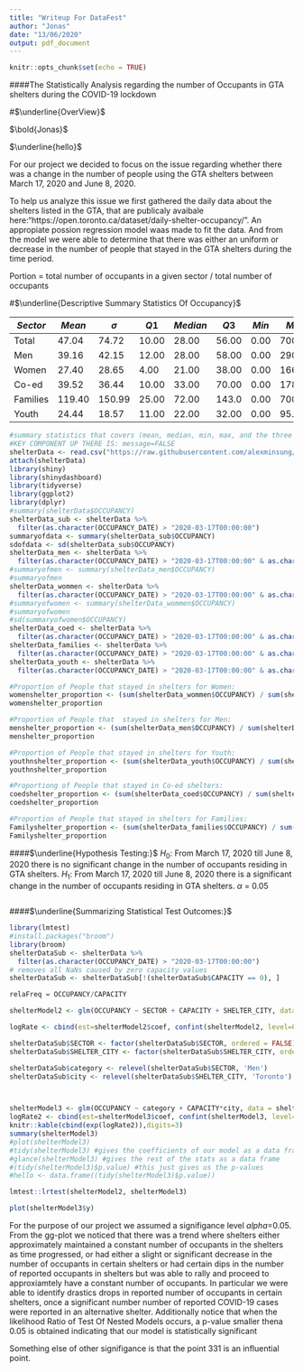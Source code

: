 ```yaml
---
title: "Writeup For DataFest"
author: "Jonas"
date: "13/06/2020"
output: pdf_document
---
```


```r
knitr::opts_chunk$set(echo = TRUE)
```

####The Statistically Analysis regarding the number of Occupants in GTA shelters during the COVID-19 lockdown

#$\underline{OverView}$


$\bold{Jonas}$

$\underline{hello}$

For our project we decided to focus on the issue regarding whether there was a change in the number of people using the GTA shelters between March 17, 2020 and June 8, 2020.

To help us analyze this issue we first gathered the daily data about the shelters listed in the GTA, that are publicaly avaibale here:"https://open.toronto.ca/dataset/daily-shelter-occupancy/". An appropiate possion regression model waas made to fit the data. And from the model we were able to determine that there was either an uniform or decrease in the number of people that stayed in the GTA shelters during the time period.

Portion = total number of occupants in a given sector / total number of occupants

#$\underline{Descriptive Summary Statistics Of Occupancy}$

$Sector$ | $Mean$ | $\sigma$ | $Q1$  | $Median$ | $Q3$  | $Min$ | $Max$  | $Proportion$
-------- | ------ | -------- | ----- | -------- | ----- | ----- | ------ | ------------
Total    | 47.04  |  74.72   | 10.00 | 28.00    | 56.00 | 0.00  | 700.00 | 1.00
Men      | 39.16  |  42.15   | 12.00 | 28.00    | 58.00 | 0.00  | 290.00 | 0.061
Women    | 27.40  |  28.65   | 4.00  | 21.00    | 38.00 | 0.00  | 166.00 | 0.12
Co-ed    | 39.52  |  36.44   | 10.00 | 33.00    | 70.00 | 0.00  | 178.00 | 0.034
Families | 119.40 |  150.99  | 25.00 | 72.00    | 143.0 | 0.00  | 700.00 | 0.061
Youth    | 24.44  |  18.57   | 11.00 | 22.00    | 32.00 | 0.00  | 95.00  | 0.18

```r
#summary statistics that covers (mean, median, min, max, and the three quantiles)
#KEY COMPONENT UP THERE IS: message=FALSE
shelterData <- read.csv("https://raw.githubusercontent.com/alexminsung/ISSC/master/data/Daily%20shelter%20occpancy%20current.csv?token=APUVSRCQBS7QDHDGTMGCLMS65JGQU")
attach(shelterData)
library(shiny)
library(shinydashboard)
library(tidyverse)
library(ggplot2)
library(dplyr)
#summary(shelterData$OCCUPANCY)
shelterData_sub <- shelterData %>%
  filter(as.character(OCCUPANCY_DATE) > "2020-03-17T00:00:00")
summaryofdata <- summary(shelterData_sub$OCCUPANCY)
sdofdata <- sd(shelterData_sub$OCCUPANCY)
shelterData_men <- shelterData %>%
  filter(as.character(OCCUPANCY_DATE) > "2020-03-17T00:00:00" & as.character(SECTOR) == "Men")
#summaryofmen <- summary(shelterData_men$OCCUPANCY)
#summaryofmen
shelterData_wommen <- shelterData %>%
  filter(as.character(OCCUPANCY_DATE) > "2020-03-17T00:00:00" & as.character(SECTOR) == "Women")
#summaryofwomen <- summary(shelterData_wommen$OCCUPANCY)
#summaryofwomen
#sd(summaryofwomen$OCCUPANCY)
shelterData_coed <- shelterData %>%
  filter(as.character(OCCUPANCY_DATE) > "2020-03-17T00:00:00" & as.character(SECTOR) == "Co-ed")
shelterData_families <- shelterData %>%
  filter(as.character(OCCUPANCY_DATE) > "2020-03-17T00:00:00" & as.character(SECTOR) == "Families")
shelterData_youth <- shelterData %>%
  filter(as.character(OCCUPANCY_DATE) > "2020-03-17T00:00:00" & as.character(SECTOR) == "Youth")

#Proportion of People that stayed in shelters for Women:
womenshelter_proportion <- (sum(shelterData_wommen$OCCUPANCY) / sum(shelterData$OCCUPANCY))
womenshelter_proportion

#Proportion of People that  stayed in shelters for Men:
menshelter_proportion <- (sum(shelterData_men$OCCUPANCY) / sum(shelterData$OCCUPANCY))
menshelter_proportion

#Proportion of People that stayed in shelters for Youth:
youthnshelter_proportion <- (sum(shelterData_youth$OCCUPANCY) / sum(shelterData$OCCUPANCY))
youthnshelter_proportion

#Proportiong of People that stayed in Co-ed shelters:
coedshelter_proportion <- (sum(shelterData_coed$OCCUPANCY) / sum(shelterData$OCCUPANCY))
coedshelter_proportion

#Proportion of People that stayed in shelters for Families:
Familyshelter_proportion <- (sum(shelterData_families$OCCUPANCY) / sum(shelterData$OCCUPANCY))
Familyshelter_proportion
```



####$\underline{Hypothesis Testing:}$
$H_{0}$: From March 17, 2020 till June 8, 2020 there is no significant change in the number of occupants residing in GTA shelters.
$H_{1}$: From March 17, 2020 till June 8, 2020 there is a significant change in the number of occupants residing in GTA shelters.
$\alpha$ = 0.05
```r

```


####$\underline{Summarizing Statistical Test Outcomes:}$
```r
library(lmtest)
#install.packages("broom")
library(broom)
shelterDataSub <- shelterData %>%
  filter(as.character(OCCUPANCY_DATE) > "2020-03-17T00:00:00")
# removes all NaNs caused by zero capacity values 
shelterDataSub <- shelterDataSub[!(shelterDataSub$CAPACITY == 0), ] 

relaFreq = OCCUPANCY/CAPACITY

shelterModel2 <- glm(OCCUPANCY ~ SECTOR + CAPACITY + SHELTER_CITY, data = shelterDataSub, family = poisson(link = "log"))

logRate <- cbind(est=shelterModel2$coef, confint(shelterModel2, level=0.99))

shelterDataSub$SECTOR <- factor(shelterDataSub$SECTOR, ordered = FALSE)
shelterDataSub$SHELTER_CITY <- factor(shelterDataSub$SHELTER_CITY, ordered = FALSE)

shelterDataSub$category <- relevel(shelterDataSub$SECTOR, 'Men')
shelterDataSub$city <- relevel(shelterDataSub$SHELTER_CITY, 'Toronto')



shelterModel3 <- glm(OCCUPANCY ~ category + CAPACITY*city, data = shelterDataSub, family = poisson(link = "log"))
logRate2 <- cbind(est=shelterModel3$coef, confint(shelterModel3, level=0.95))
knitr::kable(cbind(exp(logRate2)),digits=3)
summary(shelterModel3)
#plot(shelterModel3)
#tidy(shelterModel3) #gives the coefficients of our model as a data frame
#glance(shelterModel3) #gives the rest of the stats as a data frame
#(tidy(shelterModel3)$p.value) #this just gives us the p-values
#hello <- data.frame((tidy(shelterModel3)$p.value))

lmtest::lrtest(shelterModel2, shelterModel3)
```

```r
plot(shelterModel3$y)
```

For the purpose of our project we assumed a signifigance level $alpha$=0.05. From the gg-plot we noticed that there was a trend where shelters either approximately maintained a constant number of occupants in the shelters as time progressed, or had either a slight or significant decrease in the number of occupants in certain shelters or had certain dips in the number of reported occupants in shelters but was able to rally and proceed to approxiamtely have a constant number of occupants. In particular we were able to identify drastics drops in reported number of occupants in certain shelters, once a significant number number of reported COVID-19 cases were reported in an alternative shelter. Additionally notice that when the likelihood Ratio of Test Of Nested Models occurs, a p-value smaller thena 0.05 is  obtained indicating that our model is statistically significant 

Something else of other signifigance is that the point 331 is an influential point.